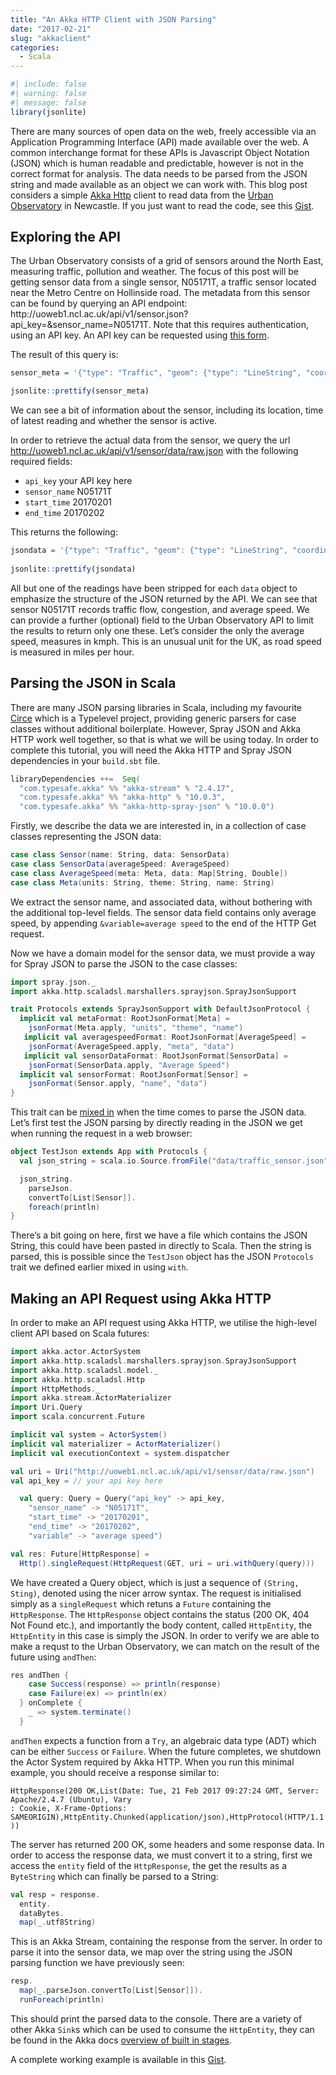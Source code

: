 ```yaml
---
title: "An Akka HTTP Client with JSON Parsing"
date: "2017-02-21"
slug: "akkaclient"
categories: 
  - Scala
---
```


```r
#| include: false
#| warning: false
#| message: false
library(jsonlite)
```


There are many sources of open data on the web, freely accessible via an Application Programming Interface (API) made available over the web. A common interchange format for these APIs is Javascript Object Notation (JSON) which is human readable and predictable, however is not in the correct format for analysis. The data needs to be parsed from the JSON string and made available as an object we can work with. This blog post considers a simple [Akka Http](http://akka.io/) client to read data from the [Urban Observatory](http://uoweb1.ncl.ac.uk/) in Newcastle. If you just want to read the code, see this [Gist](https://gist.github.com/jonnylaw/028083cf3bf41923b5dc38ade58d2622).

## Exploring the API

The Urban Observatory consists of a grid of sensors around the North East, measuring traffic, pollution and weather. The focus of this post will be getting sensor data from a single sensor, N05171T, a traffic sensor located near the Metro Centre on Hollinside road. The metadata from this sensor can be found by querying an API endpoint: http://uoweb1.ncl.ac.uk/api/v1/sensor.json?api_key=&sensor_name=N05171T. Note that this requires authentication, using an API key. An API key can be requested using [this form](http://uoweb1.ncl.ac.uk/api_page/key_form/). 

The result of this query is:

```r
sensor_meta = '{"type": "Traffic", "geom": {"type": "LineString", "coordinates": [[-1.674433347, 54.959041883], [-1.673947928, 54.959553799]]}, "active": "True", "latest": "2017-02-21T08:23:06", "base_height": null, "sensor_height": null, "name": "N05171T", "source": {"web_display_name": "NE Travel Data API (Third Party)", "third_party": true, "db_name": "Scoot Netravel Api", "document": "", "fancy_name": "NE Travel Data API"}}'

jsonlite::prettify(sensor_meta)
```
We can see a bit of information about the sensor, including its location, time of latest reading and whether the sensor is active.

In order to retrieve the actual data from the sensor, we query the url [http://uoweb1.ncl.ac.uk/api/v1/sensor/data/raw.json](http://uoweb1.ncl.ac.uk/api/v1/sensor/data/raw.json) with the following required fields:

* `api_key` your API key here
* `sensor_name` N05171T
* `start_time` 20170201
* `end_time` 20170202

This returns the following:

```r
jsondata = '{"type": "Traffic", "geom": {"type": "LineString", "coordinates": [[-1.674433347, 54.959041883], [-1.673947928, 54.959553799]]}, "active": "True", "data": {"Congestion": {"data": {"2017-02-01 01:36:46": 0.0}, "meta": {"name": "Congestion", "theme": "Traffic", "units": "%"}}, "Traffic Flow": {"data": {"2017-02-01 01:36:46": 4.0}, "meta": {"name": "Traffic Flow", "theme": "Traffic", "units": "Passenger Car Units"}}, "Average Speed": {"data": {"2017-02-01 13:21:46": 35.0}, "meta": {"name": "Average Speed", "theme": "Traffic", "units": "KmPH"}}}, "latest": "2017-02-21T08:33:06", "base_height": null, "sensor_height": null, "name": "N05171T", "source": {"web_display_name": "NE Travel Data API (Third Party)", "third_party": true, "db_name": "Scoot Netravel Api", "document": "", "fancy_name": "NE Travel Data API"}}'
  
jsonlite::prettify(jsondata)
```

All but one of the readings have been stripped for each `data` object to emphasize the structure of the JSON returned by the API. We can see that sensor N05171T records traffic flow, congestion, and average speed. We can provide a further (optional) field to the Urban Observatory API to limit the results to return only one these. Let's consider the only the average speed, measures in kmph. This is an unusual unit for the UK, as road speed is measured in miles per hour. 

## Parsing the JSON in Scala

There are many JSON parsing libraries in Scala, including my favourite [Circe](https://circe.github.io/circe/) which is a Typelevel project, providing generic parsers for case classes without additional boilerplate. However, Spray JSON and Akka HTTP work well together, so that is what we will be using today. In order to complete this tutorial, you will need the Akka HTTP and Spray JSON dependencies in your `build.sbt` file. 

```scala
libraryDependencies ++=  Seq(
  "com.typesafe.akka" %% "akka-stream" % "2.4.17",
  "com.typesafe.akka" %% "akka-http" % "10.0.3",
  "com.typesafe.akka" %% "akka-http-spray-json" % "10.0.0")
```

Firstly, we describe the data we are interested in, in a collection of case classes representing the JSON data:

```scala
case class Sensor(name: String, data: SensorData)
case class SensorData(averageSpeed: AverageSpeed)
case class AverageSpeed(meta: Meta, data: Map[String, Double])
case class Meta(units: String, theme: String, name: String)
```

We extract the sensor name, and associated data, without bothering with the additional top-level fields. The sensor data field contains only average speed, by appending `&variable=average speed` to the end of the HTTP Get request. 

Now we have a domain model for the sensor data, we must provide a way for Spray JSON to parse the JSON to the case classes:

```scala
import spray.json._
import akka.http.scaladsl.marshallers.sprayjson.SprayJsonSupport

trait Protocols extends SprayJsonSupport with DefaultJsonProtocol {
  implicit val metaFormat: RootJsonFormat[Meta] = 
    jsonFormat(Meta.apply, "units", "theme", "name")
   implicit val averagespeedFormat: RootJsonFormat[AverageSpeed] = 
    jsonFormat(AverageSpeed.apply, "meta", "data")
   implicit val sensorDataFormat: RootJsonFormat[SensorData] = 
    jsonFormat(SensorData.apply, "Average Speed")
  implicit val sensorFormat: RootJsonFormat[Sensor] = 
    jsonFormat(Sensor.apply, "name", "data")
}
```

This trait can be [mixed in](http://docs.scala-lang.org/tutorials/tour/mixin-class-composition.html) when the time comes to parse the JSON data. Let's first test the JSON parsing by directly reading in the JSON we get when running the request in a web browser:

```scala
object TestJson extends App with Protocols {
  val json_string = scala.io.Source.fromFile("data/traffic_sensor.json").getLines.mkString

  json_string.
    parseJson.
    convertTo[List[Sensor]].
    foreach(println)
}
```

There's a bit going on here, first we have a file which contains the JSON String, this could have been pasted in directly to Scala. Then the string is parsed, this is possible since the `TestJson` object has the JSON `Protocols` trait we defined earlier mixed in using `with`. 

## Making an API Request using Akka HTTP

In order to make an API request using Akka HTTP, we utilise the high-level client API based on Scala futures:

```scala
import akka.actor.ActorSystem
import akka.http.scaladsl.marshallers.sprayjson.SprayJsonSupport
import akka.http.scaladsl.model._
import akka.http.scaladsl.Http
import HttpMethods._
import akka.stream.ActorMaterializer
import Uri.Query
import scala.concurrent.Future

implicit val system = ActorSystem()
implicit val materializer = ActorMaterializer()
implicit val executionContext = system.dispatcher

val uri = Uri("http://uoweb1.ncl.ac.uk/api/v1/sensor/data/raw.json")
val api_key = // your api key here

  val query: Query = Query("api_key" -> api_key,
    "sensor_name" -> "N05171T",
    "start_time" -> "20170201",
    "end_time" -> "20170202",
    "variable" -> "average speed")

val res: Future[HttpResponse] = 
  Http().singleRequest(HttpRequest(GET, uri = uri.withQuery(query)))
```

We have created a Query object, which is just a sequence of `(String, Sting)`, denoted using the nicer arrow syntax. The request is initialised simply as a `singleRequest` which retuns a `Future` containing the `HttpResponse`. The `HttpResponse` object contains the status (200 OK, 404 Not Found etc.), and importantly the body content, called `HttpEntity`, the `HttpEntity` in this case is simply the JSON. In order to verify we are able to make a requst to the Urban Observatory, we can match on the result of the future using `andThen`:

```scala
res andThen {
    case Success(response) => println(response)
    case Failure(ex) => println(ex)
  } onComplete {
    _ => system.terminate()
  }
```

`andThen` expects a function from a `Try`, an algebraic data type (ADT) which can be either `Success` or `Failure`. When the future completes, we shutdown the Actor System required by Akka HTTP. When you run this minimal example, you should receive a response similar to:

```
HttpResponse(200 OK,List(Date: Tue, 21 Feb 2017 09:27:24 GMT, Server: Apache/2.4.7 (Ubuntu), Vary
: Cookie, X-Frame-Options: SAMEORIGIN),HttpEntity.Chunked(application/json),HttpProtocol(HTTP/1.1
))
```

The server has returned 200 OK, some headers and some response data. In order to access the response data, we must convert it to a string, first we access the `entity` field of the `HttpResponse`, the get the results as a `ByteString` which can finally be parsed to a String:

```scala
val resp = response.
  entity.
  dataBytes.
  map(_.utf8String)
```

This is an Akka Stream, containing the response from the server. In order to parse it into the sensor data, we map over the string using the JSON parsing function we have previously seen:

```scala
resp.
  map(_.parseJson.convertTo[List[Sensor]]).
  runForeach(println)
```

This should print the parsed data to the console. There are a variety of other Akka `Sink`s which can be used to consume the `HttpEntity`, they can be found in the Akka docs [overview of built in stages](http://doc.akka.io/docs/akka/current/scala/stream/stages-overview.html).

A complete working example is available in this [Gist](https://gist.github.com/jonnylaw/028083cf3bf41923b5dc38ade58d2622).